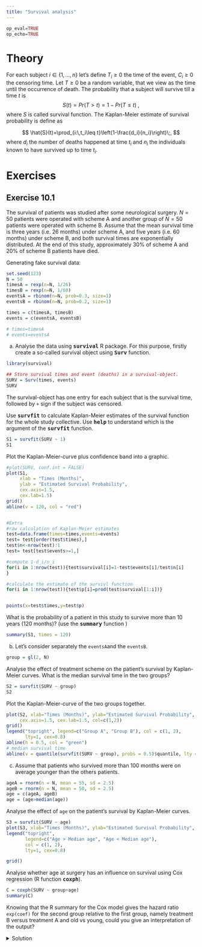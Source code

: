 ```yaml
---
title: "Survival analysis"
---
```

<!-- For who wants to go deeper into the survival package
https://www.emilyzabor.com/tutorials/survival_analysis_in_r_tutorial.html -->


```r
op_eval=TRUE
op_echo=TRUE
```


# Theory
For each subject $i\in\{1,...,n\}$ let's define $T_i\geq 0$ the time of the event, $C_i \geq 0$ the censoring time. Let $T\geq0$ be a random variable, that we view as the time until the occurrence of death. 
The probability that a subject will survive till a time $t$ is
$$
S(t)=Pr(T>t)=1-Pr(T\leq t)\;,
$$
where $S$ is called survival function. The Kaplan-Meier estimate of survival probability is define as 

$$
\hat{S}(t)=\prod_{i:\,t_i\leq t}\left(1-\frac{d_i}{n_i}\right)\;,
$$
where $d_i$ the number of deaths happened at time $t_i$ and $n_i$ the individuals known to have survived  up to time $t_i$.

# Exercises
## Exercise 10.1
The survival of patients was studied after some neurological surgery. $N=50$ patients were operated with scheme A and another group of $N=50$ patients were operated with scheme B. Assume that the mean survival time is three years (i.e. 26 months) under scheme A, and five years (i.e. 60 months) under scheme B, and both survival times are exponentially distributed. At the end of this study, approximately 30% of scheme A and 20% of scheme B patients have died.



Generating fake survival data:
```r
set.seed(123)
N = 50
timesA = rexp(n=N, 1/26)
timesB = rexp(n=N, 1/60)
eventsA = rbinom(n=N, prob=0.3, size=1)
eventsB = rbinom(n=N, prob=0.2, size=1)

times = c(timesA, timesB)
events = c(eventsA, eventsB)

# times=timesA
# events=eventsA
```


a) Analyse the data using **<tt>survival</tt>** R package. For this purpose, firstly create a so-called survival object using  **<tt>Surv</tt>** function.

<div class='fold s o'>
```r
library(survival)

## Store survival times and event (deaths) in a survival-object.
SURV = Surv(times, events)
SURV
```
</div>

The survival-object has one entry for each subject that is the survival time, followed by `+` sign if the subject was censored.


Use **<tt>survfit</tt>** to calculate Kaplan-Meier estimates of the survival function for the whole study collective. Use **<tt>help</tt>** to understand which is the argument of the **<tt>survfit</tt>** function.

<div class='fold s o'>
```r
S1 = survfit(SURV ~ 1)
S1
```
</div>

Plot the Kaplan-Meier-curve plus confidence band into a graphic.

<div class='fold s o'>
```r
#plot(SURV, conf.int = FALSE)
plot(S1, 
     xlab = "Times (Months)", 
     ylab = "Estimated Survival Probability", 
     cex.axis=1.5, 
     cex.lab=1.5)
grid()
abline(v = 120, col = "red")


#Extra
#raw calculation of Kaplan-Meier estimates
test=data.frame(times=times,events=events)
test= test[order(test$times),]
test$n<-nrow(test):1
test= test[test$events>=1,]

#compute 1-d_i/n_i
for(i in 1:nrow(test)){test$survival[i]=1-test$events[i]/test$n[i]
}

#calculate the estimate of the survivl function
for(i in 1:nrow(test)){test$p[i]=prod(test$survival[1:i])}


points(x=test$times,y=test$p)
```
</div>

What is the probability of a patient in this study to survive more than 10 years (120 months)? (use the **<tt>summary</tt>** function )

<div class='fold s o'>
```r
summary(S1, times = 120)
```
</div>

b) Let's consider separately the  `eventsA`and  the `eventsB`.
```r
group = gl(2, N)
```


Analyse the effect of treatment scheme on the patient's survival by Kaplan-Meier curves. What is the median survival time in the two groups?

<div class='fold s o'>
```r
S2 = survfit(SURV ~ group)
S2
```
</div>

Plot the Kaplan-Meier-curve of the two groups together.

<div class='fold s o'>
```r
plot(S2, xlab="Times (Months)", ylab="Estimated Survival Probability", 
     cex.axis=1.5, cex.lab=1.5, col=c(1,2))
grid()
legend("topright", legend=c("Group A", "Group B"), col = c(1, 2),
       lty=1, cex=0.8)
abline(h = 0.5, col = "green")
# median survival time
abline(v = quantile(survfit(SURV ~ group), probs = 0.5)$quantile, lty = "dashed")
```
</div>

c) Assume that patients who survived more than 100 months were on average younger than the others patients.


```r
ageA = rnorm(n = N, mean = 55, sd = 2.5)
ageB = rnorm(n = N, mean = 50, sd = 2.5)
age = c(ageA, ageB)
age = (age>median(age))
```


Analyse the effect of `age` on the patient's survival by Kaplan-Meier curves.

<div class='fold s o'>
```r
S3 = survfit(SURV ~ age)
plot(S3, xlab="Times (Months)", ylab="Estimated Survival Probability", cex.axis=1.5, cex.lab=1.5, col=c(1,2))
legend("topright",
       legend=c("Age > Median age", "Age < Median age"), 
       col = c(1, 2),
       lty=1, cex=0.8)

grid()
```
</div>

Analyse whether age at surgery has an influence on survival using Cox regression (R function **<tt>coxph</tt>**).

<!-- If someone wants to go deeper into Cox regression https://stats.stackexchange.com/questions/83892/understanding-coxph-output-in-r -->

<div class='fold s o'>
```r
C = coxph(SURV ~ group+age)
summary(C)
```
</div>

Knowing that the R summary for the Cox model gives the hazard ratio `exp(coef)` for the second group relative to the first group, namely treatment B versus treatment A and old vs young, could you give an interpretation of the output?

<details><summary>Solution</summary>
<p> First look at Wald statistics. A negative `coef` means a reduction of the risk, this reduction is quantified by `exp(coef)`.
</p>
</details>


